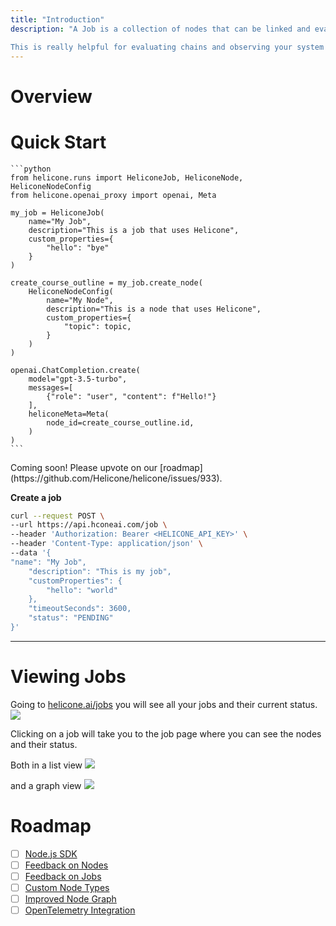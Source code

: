 ```yaml
---
title: "Introduction"
description: "A Job is a collection of nodes that can be linked and evaluate as clusters.

This is really helpful for evaluating chains and observing your system as a whole."
---
```


# Overview

# Quick Start

<Tabs>
  <Tab title="Python (w/ package)">

    ```python
    from helicone.runs import HeliconeJob, HeliconeNode, HeliconeNodeConfig
    from helicone.openai_proxy import openai, Meta

    my_job = HeliconeJob(
        name="My Job",
        description="This is a job that uses Helicone",
        custom_properties={
            "hello": "bye"
        }
    )

    create_course_outline = my_job.create_node(
        HeliconeNodeConfig(
            name="My Node",
            description="This is a node that uses Helicone",
            custom_properties={
                "topic": topic,
            }
        )
    )

    openai.ChatCompletion.create(
        model="gpt-3.5-turbo",
        messages=[
            {"role": "user", "content": f"Hello!"}
        ],
        heliconeMeta=Meta(
            node_id=create_course_outline.id,
        )
    )
    ```

  </Tab>
  <Tab title="Node.js (w/ package)">
  Coming soon! Please upvote on our [roadmap](https://github.com/Helicone/helicone/issues/933).

  </Tab>
  <Tab title="cURL">

**Create a job**

```bash
curl --request POST \
--url https://api.hconeai.com/job \
--header 'Authorization: Bearer <HELICONE_API_KEY>' \
--header 'Content-Type: application/json' \
--data '{
"name": "My Job",
	"description": "This is my job",
	"customProperties": {
		"hello": "world"
	},
	"timeoutSeconds": 3600,
	"status": "PENDING"
}'
```

  </Tab>
</Tabs>

---

# Viewing Jobs

Going to [helicone.ai/jobs](https://www.helicone.ai/job) you will see all your jobs and their current status.
![](images/jobs/table.png)

Clicking on a job will take you to the job page where you can see the nodes and their status.

Both in a list view
![](images/jobs/list.png)

and a graph view
![](images/jobs/graph.png)

# Roadmap

- [ ] [Node.js SDK](https://github.com/Helicone/helicone/issues/933)
- [ ] [Feedback on Nodes]()
- [ ] [Feedback on Jobs]()
- [ ] [Custom Node Types]()
- [ ] [Improved Node Graph]()
- [ ] [OpenTelemetry Integration]()
